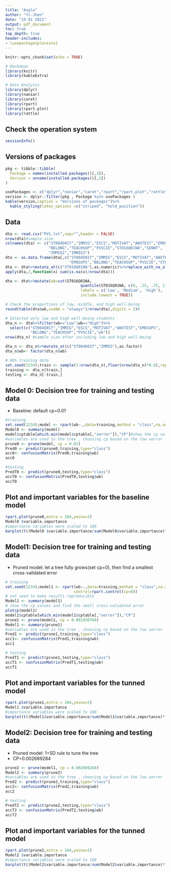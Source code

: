 ---
title: "Anglo"
author: "Yi-Jhen"
date: "19 01 2021"
output: pdf_document
toc: true
top_depth: true
header-includes: 
- \usepackage{placeins}
---

```{r setup, include=FALSE}
knitr::opts_chunk$set(echo = TRUE)
```

```{r package, message=FALSE}
# Markdown 
library(knitr)
library(kableExtra)

# Data Analysis
library(dplyr)
library(naniar)
library(caret)
library(rpart)
library(rpart.plot)
library(rattle)
```

## Check the operation system
```{r system}
sessionInfo()
```

\newpage  

\FloatBarrier

## Versions of packages
```{r versions}
pkg <- tibble::tibble(
  Package = names(installed.packages()[,3]),
  Version = unname(installed.packages()[,3])
)

usePackages <- c("dplyr","naniar","caret","rpart","rpart.plot","rattle")
version <- dplyr::filter(pkg , Package %in% usePackages )
kable(version,caption = "Versions of packages")%>%
  kable_styling(latex_options =c("striped", "hold_position"))
```

## Data

```{r data }
dta <- read.csv("PV1.txt",sep="",header = FALSE)
nrow(dta)#sample size
colnames(dta) <- c("ST004D01T","IMMIG","ESCS","MOTIVAT","ANXTEST","EMOSUPS",
                   "BELONG","TEACHSUP","PVSCIE","ST016Q01NA","SENWT",
                   "IMMIG2","IMMIG3")
dta <- as.data.frame(dta[,c("ST004D01T","IMMIG","ESCS","MOTIVAT","ANXTEST",
                            "EMOSUPS","BELONG","TEACHSUP","PVSCIE","ST016Q01NA")])
dta <- dta%>%mutate_at(c("ST016Q01NA"),as.numeric)%>%replace_with_na_all(condition = ~.x==9999)
apply(dta,2,function(x) sum(is.na(x)/nrow(dta)))

dta <- dta%>%mutate(wb=cut(ST016Q01NA,
                                 quantile(ST016Q01NA, c(0, .25, .75, 1),na.rm=TRUE),
                                 labels = c('Low', 'Medium', 'High'),
                                 include.lowest = TRUE))

# Check the proportions of low, middle, and high well-being 
round(table(dta$wb,useNA = "always")/nrow(dta),digits = 2)#

# Selected only low and high well-being students 
dta_n <- dta%>%filter(wb=="Low"|wb=="High")%>%
  select(c("ST004D01T","IMMIG","ESCS","MOTIVAT","ANXTEST","EMOSUPS",
           "BELONG","TEACHSUP","PVSCIE","wb"))
nrow(dta_n) #sample size after including low and high well-being 

dta_n <- dta_n%>%mutate_at(c("ST004D01T","IMMIG"),as.factor)
dta_n$wb<- factor(dta_n$wb)

# 80% training data 
set.seed(1234);train <- sample(1:nrow(dta_n),floor(nrow(dta_n)*0.8),replace = FALSE)
training <- dta_n[train,]
testing <- dta_n[-train,]
```


## Model 0: Decision tree for training and testing data 
+ Baseline: default cp=0.01
```{r Model0}
#training
set.seed(1234);model <- rpart(wb~.,data=training,method = "class",na.action = na.omit)
Model0 <- summary(model)
model$cptable[which.min(model$cptable[,"xerror"]),"CP"]#show the cp values and find the small cross-validated error, which is 0.01
#variables are used in the tree , choosing cp based on the low xerror 
prune0 <- prune(model, cp = 0.01)
Pred0 <- predict(prune0,training,type="class")
acc0<- confusionMatrix(Pred0,training$wb)
acc0

#testing
PredT0 <- predict(prune0,testing,type="class")
accT0 <- confusionMatrix(PredT0,testing$wb)
accT0
```

\newpage  

\FloatBarrier

## Plot and important variables for the baseline model

```{r Model0plot}
rpart.plot(prune0,extra = 104,yesno=2)
Model0 $variable.importance
#importance variables were scaled to 100
barplot(t((Model0 $variable.importance/sum(Model0$variable.importance)*100)),horiz=TRUE,xlim = c(0,100))
```


## Model1: Decision tree for training and testing data 
+ Pruned model: let a tree fully grows(set cp=0), then find a smallest cross-validated error

```{r Model1}
# training
set.seed(1234);model1 <- rpart(wb~.,data=training,method = "class",na.action = na.omit,
                              control=rpart.control(cp=0))
# set seed to make results reproducible
Model1 <- summary(model1)
# show the cp values and find the small cross-validated error
plotcp(model1)
model1$cptable[which.min(model1$cptable[,"xerror"]),"CP"]
prune1 <- prune(model1, cp = 0.001930768)
Model1 <- summary(prune1)
#variables are used in the tree , choosing cp based on the low xerror 
Pred1 <- predict(prune1,training,type="class")
acc1<- confusionMatrix(Pred1,training$wb)
acc1

# testing
PredT1 <- predict(prune1,testing,type="class")
accT1 <- confusionMatrix(PredT1,testing$wb)
accT1
```


\newpage  

\FloatBarrier

## Plot and important variables for the tunned model

```{r Model1plot}
rpart.plot(prune1,extra = 104,yesno=2)
Model1 $variable.importance
#importance variables were scaled to 100
barplot(t((Model1$variable.importance/sum(Model1$variable.importance)*100)),horiz=TRUE,xlim = c(0,100))
```


## Model2: Decision tree for training and testing data 
+ Pruned model: 1+SD rule to tune the tree
+ CP=0.002689284

```{r Model2}

prune2 <- prune(model1, cp = 0.002689284)
Model2 <- summary(prune2)
#variables are used in the tree , choosing cp based on the low xerror 
Pred2 <- predict(prune2,training,type="class")
acc2<- confusionMatrix(Pred2,training$wb)
acc2

# testing
PredT2 <- predict(prune2,testing,type="class")
accT2 <- confusionMatrix(PredT2,testing$wb)
accT2
```


\newpage  

\FloatBarrier

## Plot and important variables for the tunned model

```{r}
rpart.plot(prune2,extra = 104,yesno=2)
Model2 $variable.importance
#importance variables were scaled to 100
barplot(t((Model2$variable.importance/sum(Model2$variable.importance)*100)),horiz=TRUE,xlim = c(0,100))
```
